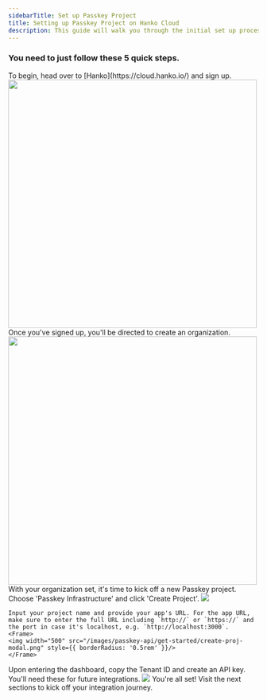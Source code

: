 ```yaml
---
sidebarTitle: Set up Passkey Project
title: Setting up Passkey Project on Hanko Cloud
description: This guide will walk you through the initial set up process of a Passkey project on Hanko Cloud.
---
```


### You need to just follow these 5 quick steps.

<Steps>
<Step title="Sign Up">
    To begin, head over to [Hanko](https://cloud.hanko.io/) and sign up. 
<Frame>
<img width="500" src="/images/get-started/create-acc.png" />
</Frame>
</Step>
<Step title="Create an Organization">
    Once you've signed up, you'll be directed to create an organization.
    <Frame>
    <img width="500" src="/images/get-started/create-org.png" />
    </Frame>
</Step>
<Step title="Initiate a new Passkey Project">
    With your organization set, it's time to kick off a new Passkey project. Choose 'Passkey Infrastructure' and click 'Create Project'.
    <Frame>
    <img src="/images/passkey-api/get-started/create-project.png" style={{ borderRadius: '0.5rem' }}/>
    </Frame>

    Input your project name and provide your app's URL. For the app URL, make sure to enter the full URL including `http://` or `https://` and the port in case it's localhost, e.g. `http://localhost:3000`.
    <Frame>
    <img width="500" src="/images/passkey-api/get-started/create-proj-modal.png" style={{ borderRadius: '0.5rem' }}/>
    </Frame>
</Step>
<Step title="Get Tenant ID and API key">
    Upon entering the dashboard, copy the Tenant ID and create an API key. You'll need these for future integrations.
    <Frame>
    <img src="/images/passkey-api/get-started/tenant-api-key.png" style={{ borderRadius: '0.5rem' }}/>
    </Frame>
</Step>
<Step title="Dive into Integrations">
    You're all set! Visit the next sections to kick off your integration journey.
<CardGroup cols={2}>
<Card
    title="Next.js with NextAuth"
    href="/passkey-api/next-auth"
>
</Card>
<Card
    title="Our JS/TS SDK"
    href="/passkey-api/js-sdk"
>
</Card>
<Card
    title="Node.js example wihtout using SDK"
    href="/passkey-api/example-implementation"
>
</Card>
<Card
    title="Example Payment Transaction"
    href="/passkey-api/example-transaction"
>
</Card>
</CardGroup>
</Step>
</Steps>
